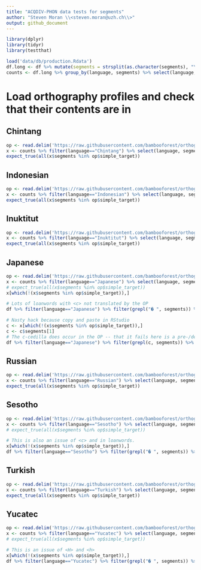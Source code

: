 ```yaml
---
title: "ACQDIV-PHON data tests for segments"
author: "Steven Moran \\<steven.moran@uzh.ch\\>"
output: github_document
---
```

  
```r
library(dplyr)
library(tidyr)
library(testthat)
```

```r
load('data/db/production.Rdata')
df.long <- df %>% mutate(segments = strsplit(as.character(segments), "\\s")) %>% unnest(segments)
counts <- df.long %>% group_by(language, segments) %>% select(language, segments) %>% summarize(count=n())
```

# Load orthography profiles and check that their contents are in 
## Chintang
```r
op <- read.delim('https://raw.githubusercontent.com/bambooforest/orthography-profiles/master/Chintang.tsv', header=T, stringsAsFactors = F, quote = '"', sep="\t", comment.char = "\\", na.strings = "NULL")
x <- counts %>% filter(language=="Chintang") %>% select(language, segments)
expect_true(all(x$segments %in% op$simple_target))
```

## Indonesian
```r
op <- read.delim('https://raw.githubusercontent.com/bambooforest/orthography-profiles/master/Indonesian.tsv', header=T, stringsAsFactors = F, quote = '"', sep="\t", comment.char = "\\", na.strings = "NULL")
x <- counts %>% filter(language=="Indonesian") %>% select(language, segments)
expect_true(all(x$segments %in% op$simple_target))
```

## Inuktitut
```r
op <- read.delim('https://raw.githubusercontent.com/bambooforest/orthography-profiles/master/Inuktitut.tsv', header=T, stringsAsFactors = F, quote = '"', sep="\t", comment.char = "\\", na.strings = "NULL")
x <- counts %>% filter(language=="Inuktitut") %>% select(language, segments)
expect_true(all(x$segments %in% op$simple_target))
```

## Japanese
```r
op <- read.delim('https://raw.githubusercontent.com/bambooforest/orthography-profiles/master/Japanese.tsv', header=T, stringsAsFactors = F, quote = '"', sep="\t", comment.char = "\\", na.strings = "NULL")
x <- counts %>% filter(language=="Japanese") %>% select(language, segments)
# expect_true(all(x$segments %in% op$simple_target))
x[which(!(x$segments %in% op$simple_target)),]

# Lots of loanwords with <c> not translated by the OP
df %>% filter(language=="Japanese") %>% filter(grepl("� ", segments)) %>% select(word_id, word, segments)

# Nasty hack because copy and paste in RStudio
c <- x[which(!(x$segments %in% op$simple_target)),]
c <- c$segments[1]
# The c-cedilla does occur in the OP -- that it fails here is a pre-/de-compose issue
df %>% filter(language=="Japanese") %>% filter(grepl(c, segments)) %>% select(word_id, word, segments)
```

## Russian
```r
op <- read.delim('https://raw.githubusercontent.com/bambooforest/orthography-profiles/master/Russian.tsv', header=T, stringsAsFactors = F, quote = '"', sep="\t", comment.char = "\\", na.strings = "NULL")
x <- counts %>% filter(language=="Russian") %>% select(language, segments)
expect_true(all(x$segments %in% op$simple_target))
```

## Sesotho
```r
op <- read.delim('https://raw.githubusercontent.com/bambooforest/orthography-profiles/master/Sesotho.tsv', header=T, stringsAsFactors = F, quote = '"', sep="\t", comment.char = "\\", na.strings = "NULL")
x <- counts %>% filter(language=="Sesotho") %>% select(language, segments)
# expect_true(all(x$segments %in% op$simple_target))

# This is also an issue of <c> and in loanwords.
x[which(!(x$segments %in% op$simple_target)),]
df %>% filter(language=="Sesotho") %>% filter(grepl("� ", segments)) %>% select(word_id, word, segments)
```

## Turkish
```r
op <- read.delim('https://raw.githubusercontent.com/bambooforest/orthography-profiles/master/Turkish.tsv', header=T, stringsAsFactors = F, quote = '"', sep="\t", comment.char = "\\", na.strings = "NULL")
x <- counts %>% filter(language=="Turkish") %>% select(language, segments)
expect_true(all(x$segments %in% op$simple_target))
```

## Yucatec
```r
op <- read.delim('https://raw.githubusercontent.com/bambooforest/orthography-profiles/master/Yucatec.tsv', header=T, stringsAsFactors = F, quote = '"', sep="\t", comment.char = "\\", na.strings = "NULL")
x <- counts %>% filter(language=="Yucatec") %>% select(language, segments)
# expect_true(all(x$segments %in% op$simple_target))

# This is an issue of <H> and <h> 
x[which(!(x$segments %in% op$simple_target)),]
df %>% filter(language=="Yucatec") %>% filter(grepl("� ", segments)) %>% select(word_id, word, segments)
```

